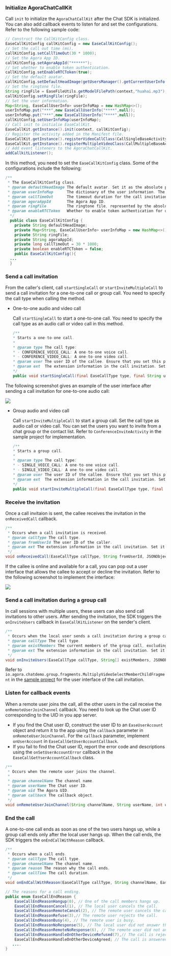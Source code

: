 <PlatformWrapper platform="android">

### Initialize AgoraChatCallKit

Call `init` to initialize the `AgoraChatCallKit` after the Chat SDK is initialized. You can also add callback events to listen for and set the configurations. Refer to the following sample code:


```java
// Construct the CallKitConfig class.
EaseCallKitConfig callKitConfig = new EaseCallKitConfig();
// Set the call out time (ms).
callKitConfig.setCallTimeOut(30 * 1000);
// Set the Agora App ID.
callKitConfig.setAgoraAppId("******");
// Set whether to enable token authentication.
callKitConfig.setEnableRTCToken(true);
// Set the default avatar.   
callKitConfig.setDefaultHeadImage(getUsersManager().getCurrentUserInfo().getAvatar());
// Set the ringtone file.   
String ringFile = EaseFileUtils.getModelFilePath(context,"huahai.mp3");
callKitConfig.setRingFile(ringFile);
// Set the user information.
Map<String, EaseCallUserInfo> userInfoMap = new HashMap<>();
userInfoMap.put("***",new EaseCallUserInfo("****",null));
userInfoMap.put("***",new EaseCallUserInfo("****",null));
callKitConfig.setUserInfoMap(userInfoMap);
// Call init to initialie EaseCallKit.
EaseCallKit.getInstance().init(context, callKitConfig);
// Register the activity added in the Manifest file.
EaseCallKit.getInstance().registerVideoCallClass(CallSingleBaseActivity.class);
EaseCallKit.getInstance().registerMultipleVideoClass(CallMultipleBaseActivity.class);
// Add event listeners to the AgoraChatCallKit.
addCallkitListener();
```

In this method, you need to set the `EaseCallKitConfig` class. Some of the configurations include the following:

```java
/**
 * The EaseCallKitConfig class. 
 * @param defaultHeadImage The default avatar. Set it as the absolute path of a local file or a URL.
 * @param userInfoMap      The dictionary of the user information. The data format is key-value pairs, where key represents the user ID and value is EaseCallUserInfo.
 * @param callTimeOut      The timeout duration for the call invitation, in miliseconds. The default value is 30 seconds.
 * @param agoraAppId       The Agora App ID.
 * @param ringFile         The ringtone file, represented by the absolute path of a local file.  
 * @param enableRTCToken   Whether to enable token authentication for using the <Vg k="VSDK" /> service. If you enabled token authentication in Agora Console, set this parameter as true. The default value is false. 
  */
  public class EaseCallKitConfig {
    private String defaultHeadImage;
    private Map<String, EaseCallUserInfo> userInfoMap = new HashMap<>();
    private String ringFile;
    private String agoraAppId;
    private long callTimeOut = 30 * 1000;
    private boolean enableRTCToken = false;
   	public EaseCallKitConfig(){
  ...
  }
```

### Send a call invitation

From the caller's client, call `startSingleCall` or `startInviteMultipleCall` to send a call invitation for a one-to-one call or group call. You need to specify the call type when calling the method.

- One-to-one audio and video call

  Call `startSingleCall` to start a one-to-one call. You need to specify the call type as an audio call or video call in this method.

    ```java
    /**
    * Starts a one-to-one call.
    * 
    * @param type The call type:
    * - CONFERENCE_VOICE_CALL: A one-to-one voice call.
    * - CONFERENCE_VIDEO_CALL: A one-to-one video call.
    * @param user The user ID of the callee. Ensure that you set this parameter.
    * @param ext  The extension information in the call invitation. Set it as null if you do not need this information.
    */
    public void startSingleCall(final EaseCallType type, final String user, final Map<String, Object> ext){}
    ```

The following screenshot gives an example of the user interface after sending a call invitation for one-to-one audio call:

<img src="https://web-cdn.agora.io/docs-files/1655258438574" />

- Group audio and video call

  Call `startInviteMultipleCall` to start a group call. Set the call type as audio call or video call. You can set the users you want to invite from a chat group or the contact list. Refer to `ConferenceInviteActivity` in the sample project for implementation.

    ```java
    /**
    * Starts a group call.
    * 
    * @param type The call type:
    * - SINGLE_VOICE_CALL: A one-to-one voice call.
    * - SINGLE_VIDEO_CALL: A one-to-one video call.
    * @param user The user ID of the callee. Ensure that you set this parameter.
    * @param ext  The extension information in the call invitation. Set it as null if you do not need this information.
    */
    public void startInviteMultipleCall(final EaseCallType type, final String[] users, final Map<String, Object> ext) {}
    ```

### Receive the invitation

Once a call invitaion is sent, the callee receives the invitation in the `onReceivedCall` callback.

```java
/**
 * Occurs when a call invitation is received.
 * @param callType The call type.
 * @param fromUserId The user ID of the caller.
 * @param ext The extension information in the call invitation. Set it as null if you do not need this information.
 */
void onReceivedCall(EaseCallType callType, String fromUserId, JSONObject ext);
```

If the callee is online and available for a call, you can pop out a user interface that allows the callee to accept or decline the invitation. Refer to the following screenshot to implement the interface:

<img src="https://web-cdn.agora.io/docs-files/1655258456953" />


### Send a call invitation during a group call

In call sessions with multiple users, these users can also send call invitations to other users. After sending the invitation, the SDK triggers the `onInviteUsers` callback in `EaseCallKitListener` on the sender's client.

```java
/**
 * Occurs when the local user sends a call invitation during a group call.
 * @param callType The call type.
 * @param existMembers The current members of the group call, excluding the local user.
 * @param ext The extension information in the call invitation. Set it as null if you do not need this information.
 */
void onInviteUsers(EaseCallType callType, String[] existMembers, JSONObject ext);
```

Refer to `io.agora.chatdemo.group.fragments.MultiplyVideoSelectMemberChildFragment` in the [sample project](https://github.com/AgoraIO-Usecase/AgoraChat-android) for the user interface of the call invitation.

### Listen for callback events

When a remote user joins the call, all the other users in the call receive the `onRemoteUserJoinChannel` callback. You need to look up the Chat user ID corresponding to the <Vg k="COMPANY"/> UID in you app server.
- If you find the Chat user ID, construct the user ID to an `EaseUserAccount` object and return it to the app using the `callback` parameter in `onRemoteUserJoinChannel`. For the `callback` parameter, implement `onUserAccount` in `EaseCallGetUserAccountCallback`.
- If you fail to find the Chat user ID, report the error code and descriptions using the `onSetUserAccountError` callback in the `EaseCallGetYserAccountCallback` class.

```java
/**
 * Occurs when the remote user joins the channel.
 * 
 * @param channelName The channel name.
 * @param userName The Chat user ID.
 * @param uid The Agora UID.
 * @param callback The callback object.
 */
void onRemoteUserJoinChannel(String channelName, String userName, int uid, EaseCallGetUserAccountCallback callback);
```

### End the call

A one-to-one call ends as soon as one of the two users hangs up, while a group call ends only after the local user hangs up. When the call ends, the SDK triggers the `onEndCallWithReason` callback.

```java
/**
 * Occurs when a call ends.
 * @param callType The call type.
 * @param channelName The channel name.
 * @param reason The reason why the call ends.
 * @param callTime The call duration.
 */
void onEndCallWithReason(EaseCallType callType, String channelName, EaseCallEndReason reason, long callTime);

// The reasons for a call ending. 
public enum EaseCallEndReason {
    EaseCallEndReasonHangup(0), // One of the call members hangs up.
    EaseCallEndReasonCancel(1), // The local user cancels the call. 
    EaseCallEndReasonRemoteCancel(2), // The remote user cancels the call.
    EaseCallEndReasonRefuse(3),// The remote user rejects the call.
    EaseCallEndReasonBusy(4), // The remote user is busy.
    EaseCallEndReasonNoResponse(5), // The local user did not answer the phone.
    EaseCallEndReasonRemoteNoResponse(6), // The remote user did not answer the phone.
    EaseCallEndReasonHandleOnOtherDeviceRefused(7),// The call is rejected on another device.
    EaseCallEndReasonHandleOnOtherDeviceAgreed; // The call is answered on another device.
   ....
}
```

</PlatformWrapper>